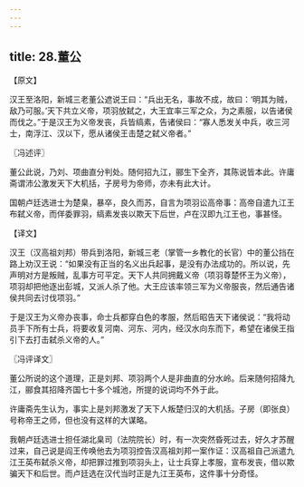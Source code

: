 ```yaml
---
---
---
```

title: 28.董公
---



【原文】

汉王至洛阳，新城三老董公遮说王曰：“兵出无名，事故不成，故曰：‘明其为贼，敌乃可服。’天下共立义帝，项羽放弑之，大王宜率三军之众，为之素服，以告诸侯而伐之。”于是汉王为义帝发丧，兵皆缟素，告诸侯曰：“寡人悉发关中兵，收三河士，南浮江、汉以下，愿从诸侯王击楚之弑义帝者。”

〖冯述评〗

董公此说，乃刘、项曲直分判处。随何招九江，郦生下全齐，其陈说皆本此。许庸斋谓沛公激发天下大机括，子房号为帝师，亦未有此大计。

国朝卢廷选进士为楚臬，暴卒，良久而苏，自言为项羽讼高帝事：高帝自遣九江王布弑义帝，而佯委罪羽，缟素发丧以欺天下后世，卢在汉即九江王也，事甚怪。

【译文】

汉王（汉高祖刘邦）带兵到洛阳，新城三老（掌管一乡教化的长官）中的董公挡在路上劝汉王说：“如果没有正当的名义出兵起事，是没有办法成功的。所以说，先声明对方是叛贼，乱事方可平定。天下人共同拥戴义帝（项羽尊楚怀王为义帝），项羽却把他逐出彭城，又派人杀了他。大王应该率领三军为义帝服丧，然后通告诸侯共同去讨伐项羽。”

于是汉王为义帝办丧事，命士兵都穿白色的孝服，然后昭告天下诸侯说：“我将动员手下所有士兵，将要收复河南、河东、河内，经汉水向东而下，希望在诸侯王指引下去打击弑杀义帝的人。”

〖冯评译文〗

董公所说的这个道理，正是刘邦、项羽两个人是非曲直的分水岭。后来随何招降九江，郦食其招降齐国七十多个城池，所提的说词均不外于此。

许庸斋先生认为，事实上是刘邦激发了天下人叛楚归汉的大机括。子房（即张良）号称帝王之师，但也没有这样的大谋略。

我朝卢廷选进士担任湖北臬司（法院院长）时，有一次突然昏死过去，好久才苏醒过来，自己说是阎王传唤他去为项羽控告汉高祖刘邦一案作证：汉高祖自己派遣九江王英布弑杀义帝，却把罪过推到项羽头上，让士兵穿上孝服，宣布发丧，借以欺骗天下和后世。而卢廷选在汉代当时正是九江王英布，这件事十分奇怪。